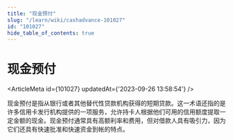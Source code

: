 ```yaml
---
title: "现金预付"
slug: "/learn/wiki/cashadvance-101027"
id: "101027"
hide_table_of_contents: true
---
```



# 现金预付

<ArticleMeta id={101027} updatedAt={'2023-09-26 13:58:54'} />
<div className='border-solid border-b border-t-0 my-4 border-[var(--ifm-color-gray-300)]' />

现金预付是指从银行或者其他替代性贷款机构获得的短期贷款。这一术语还指的是许多信用卡发行机构提供的一项服务，允许持卡人根据他们可用的信用额度提取一定金额的现金。现金预付通常具有高额利率和费用，但对借款人具有吸引力，因为它们还具有快速批准和快速资金到帐的特点。
